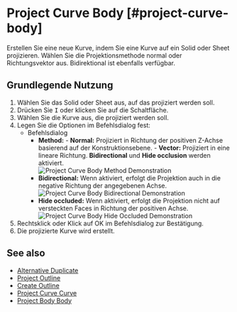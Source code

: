 
# Project Curve Body [#project-curve-body]

<Reference shortcut="I" command="Project Curve Body" button="Rechts von der Befehlsleiste"  buttonIcon='button-project'/>

Erstellen Sie eine neue Kurve, indem Sie eine Kurve auf ein Solid oder Sheet projizieren. Wählen Sie die Projektionsmethode normal oder Richtungsvektor aus. Bidirektional ist ebenfalls verfügbar.

## Grundlegende Nutzung

1. Wählen Sie das Solid oder Sheet aus, auf das projiziert werden soll.
2. Drücken Sie <kbd>I</kbd> oder klicken Sie auf die Schaltfläche.
3. Wählen Sie die Kurve aus, die projiziert werden soll.
4. Legen Sie die Optionen im Befehlsdialog fest:
   - <Kst>Befehlsdialog</Kst>
      - **Method:**
            - **Normal:** Projiziert in Richtung der positiven Z-Achse basierend auf der Konstruktionsebene.
            - **Vector:** Projiziert in eine lineare Richtung. **Bidirectional** und **Hide occlusion** werden aktiviert.  
            ![Project Curve Body Method Demonstration](/img/project-curve-body-method.png)
      - **Bidirectional:** Wenn aktiviert, erfolgt die Projektion auch in die negative Richtung der angegebenen Achse.
            ![Project Curve Body Bidirectional Demonstration](/img/project-curve-body-bidirectional.png)
      - **Hide occluded:** Wenn aktiviert, erfolgt die Projektion nicht auf versteckten Faces in Richtung der positiven Achse.
            ![Project Curve Body Hide Occluded Demonstration](/img/project-curve-body-hide-occluded.png)
5. Rechtsklick oder Klick auf OK im Befehlsdialog zur Bestätigung.
6. Die projizierte Kurve wird erstellt.

## See also
- [Alternative Duplicate](alternative-duplicate)
- [Project Outline](project-outline)
- [Create Outline](create-outline)
- [Project Curve Curve](project-curve-curve)
- [Project Body Body](project-body-body)
